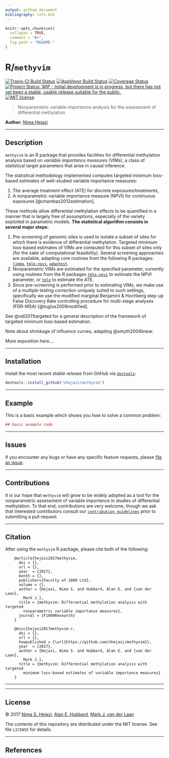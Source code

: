 ```yaml
---
output: github_document
bibliography: refs.bib
---
```


<!-- README.md is generated from README.Rmd. Please edit that file -->

```r
knitr::opts_chunk$set(
  collapse = TRUE,
  comment = "#>",
  fig.path = "README-"
)
```

# R/`methyvim`

[![Travis-CI Build Status](https://travis-ci.org/nhejazi/methyvim.svg?branch=master)](https://travis-ci.org/nhejazi/methyvim)
[![AppVeyor Build  Status](https://ci.appveyor.com/api/projects/status/github/nhejazi/methyvim?branch=master&svg=true)](https://ci.appveyor.com/project/nhejazi/methyvim)
[![Coverage Status](https://img.shields.io/codecov/c/github/nhejazi/methyvim/master.svg)](https://codecov.io/github/nhejazi/methyvim?branch=master)
[![Project Status: WIP - Initial development is in progress, but there has not yet been a stable, usable release suitable for the public.](http://www.repostatus.org/badges/latest/wip.svg)](http://www.repostatus.org/#wip)
[![MIT license](http://img.shields.io/badge/license-MIT-brightgreen.svg)](http://opensource.org/licenses/MIT)

> Nonparametric variable importance analysis for the assessment of differential
> methylation

__Author:__ [Nima Hejazi](http://nimahejazi.org)

---

## Description

`methyvim` is an R package that provides facilities for differential methylation
analysis based on _variable importance measures_ (VIMs), a class of statistical
target parameters that arise in causal inference.

The statistical methodology implemented computes targeted minimum loss-based
estimates of well-studied variable importance measures:

1. The average treatment effect (ATE) for discrete exposures/treatments,
2. A nonparametric variable importance measure (NPVI) for continuous exposures
[@chambaz2012estimation].

These methods allow differential methylation effects to be quantified in a
manner that is largely free of assumptions, especially of the variety exploited
in parametric models. __The statistical algorithm consists in several major
steps:__

1. Pre-screening of genomic sites is used to isolate a subset of sites for
which there is evidence of differential methylation. Targeted minimum
loss-based estimates of VIMs are computed for this subset of sites only (for
the sake of computational feasibility). Several screening approaches are
available, adapting core routines from the following R packages:
[`limma`](http://bioconductor.org/packages/release/bioc/html/limma.html),
[`tmle.npvi`](https://CRAN.R-project.org/package=tmle.npvi),
[`adaptest`](https://github.com/nhejazi/adaptest).
2. Nonparametric VIMs are estimated for the specified parameter, currently using
routines from the R packages
[`tmle.npvi`](https://CRAN.R-project.org/package=tmle.npvi) to estimate the
NPVI parameter, or [`tmle`](https://CRAN.R-project.org/package=tmle) to
estimate the ATE.
3. Since pre-screening is performed prior to estimating VIMs, we make use of a
multiple testing correction uniquely suited to such settings, specifically we
use the modified marginal Benjamini & Hochberg step-up False Discovery Rate
controlling procedure for multi-stage analyses (FDR-MSA) [@tuglus2009modified].

See @vdl2011targeted for a general description of the framework of targeted
minimum loss-based estimation.

Note about shrinkage of influence curves, adapting @smyth2004linear.

More exposition here....

---

## Installation

<!--
For standard use, install from [Bioconductor](https://bioconductor.org):
```r
source("https://bioconductor.org/biocLite.R")
biocLite("methyvim")
```
-->

Install the most recent _stable release_ from GitHub via
[`devtools`](https://www.rstudio.com/products/rpackages/devtools/):

```r
devtools::install_github("nhejazi/methyvim")
```

<!--
To contribute, install the _development version_ from GitHub via
[`devtools`](https://www.rstudio.com/products/rpackages/devtools/):

```r
devtools::install_github("nhejazi/methyvim", ref = "develop")
```
-->

---

## Example

This is a basic example which shows you how to solve a common problem:

```r
## basic example code
```

---

## Issues

If you encounter any bugs or have any specific feature requests, please [file an
issue](https://github.com/nhejazi/methyvim/issues).

---

## Contributions

It is our hope that `methyvim` will grow to be widely adopted as a tool for the
nonparametric assessment of variable importance in studies of differential
methylation. To that end, contributions are very welcome, though we ask that
interested contributors consult our [`contribution
guidelines`](https://github.com/nhejazi/methyvim/blob/master/CONTRIBUTING.md)
prior to submitting a pull request.

---

## Citation

After using the `methyvim` R package, please cite both of the following:

        @article{hejazi2017methyvim,
          doi = {},
          url = {},
          year  = {2017},
          month = {},
          publisher={Faculty of 1000 Ltd},
          volume = {},
          author = {Hejazi, Nima S. and Hubbard, Alan E. and {van der Laan},
            Mark J.},
          title = {methyvim: Differential methylation analysis with targeted
            nonparametric variable importance measures},
          journal = {F1000Research}
        }

        @misc{hejazi2017methyvim-r,
          doi = {},
          url = {},
          howpublished = {\url{https://github.com/nhejazi/methyvim}},
          year  = {2017},
          author = {Hejazi, Nima S. and Hubbard, Alan E. and {van der Laan},
            Mark J.},
          title = {methyvim: Differential methylation analysis with targeted
            minimum loss-based estimates of variable importance measures}
        }

---

---

## License

&copy; 2017 [Nima S. Hejazi](http://nimahejazi.org), [Alan E.
Hubbard](http://sph.berkeley.edu/alan-hubbard), [Mark J. van der
Laan](https://www.stat.berkeley.edu/~laan/)

The contents of this repository are distributed under the MIT license. See file
`LICENSE` for details.

---

## References
